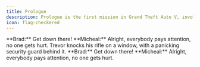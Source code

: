 ---
title: Prologue 
description: Prologue is the first mission in Grand Theft Auto V, involving Michael Townley and Trevor Philips. It is set in 2004 in the town of Ludendorff, North Yankton.
icon: flag-checkered
---
<Accordion title="Introduction - Breaking into Depot">
**Brad:** Get down there!
**Micheal:** Alright, everybody pays attention, no one gets hurt.
Trevor knocks his rifle on a window, with a panicking security guard behind it.
**Brad:** Get down there!
**Micheal:** Alright, everybody pays attention, no one gets hurt.
</Accordion>
